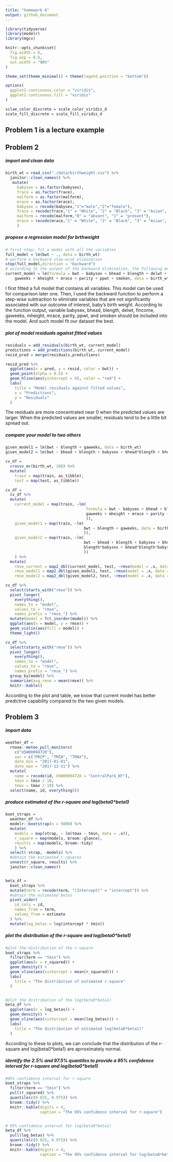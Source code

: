 ```yaml
---
title: "homework 6"
output: github_document
---
```


```r
library(tidyverse)
library(modelr)
library(mgcv)

knitr::opts_chunk$set(
  fig.width = 6,
  fig.asp = 0.6,
  out.width = "90%"
)

theme_set(theme_minimal() + theme(legend.position = "bottom"))

options(
  ggplot2.continuous.color = "viridis",
  ggplot2.continuous.fill = "viridis"
)

sclae_color_discrete = scale_color_viridis_d
scale_fill_discrete = scale_fill_viridis_d
```

## Problem 1 is a lecture example 

## Problem 2

##### import and clean data 
```r
birth_wt = read_csv("./data/birthweight.csv") %>% 
  janitor::clean_names() %>% 
   mutate(
     babysex = as.factor(babysex),
     frace = as.factor(frace),
     malform = as.factor(malform),
     mrace = as.factor(mrace),
     babysex = recode(babysex,"1"="male","2"="female"),
     frace = recode(frace,"1" = "White", "2" = "Black", "3" = "Asian", "4" = "Puerto Rican", "8" = "Other", "9" = "Unknown"),
     malform = recode(malform,"0" = "absent", "1" = "present"),
     mrace = recode(mrace,"1" = "White", "2" = "Black", "3" = "Asian", "4" = "Puerto Rican", "8" = "Other")
     )
```


##### propose a regression model for brthweight 
```r
# first step: fit a model with all the variables 
full_model = lm(bwt ~ ., data = birth_wt)
# perform a backward step-wise elimination 
step(full_model,direction = "backward") 
# according to the output of the backward elimination, the following model has the smallest AIC, so below is my final model for birthweight 
current_model = lm(formula = bwt ~ babysex + bhead + blength + delwt + fincome + 
    gaweeks + mheight + mrace + parity + ppwt + smoken, data = birth_wt)
```

I first fitted a full model that contains all variables. This model can be used for comparison later one. 
Then, I used the backward function to perform a step-wise subtraction to eliminate variables that are not significantly associated with our outcome of interest, baby's birth weight. According to the function output, variable babysex,  bhead, blength, delwt, fincome, gaweeks, mheight, mrace, parity, ppwt, and smoken should be included into the model. And such model fit our dataset the best. 


##### plot of model residuals against fitted values
```r
residuals = add_residuals(birth_wt, current_model)
predictions = add_predictions(birth_wt, current_model)
resid_pred = merge(residuals,predictions)

resid_pred %>% 
  ggplot(aes(x = pred, y = resid, color = bwt)) +
  geom_point(alpha = 0.5) +
  geom_hline(aes(yintercept = 0), color = "red") +
  labs(
    title = "Model residuals against fitted values",
    x = "Predictions",
    y = "Residuals"
  )
```

The residuals are more concentrated near 0 when the predicted values are larger. When the predicted values are smaller, residuals tend to be a little bit spread out. 

##### compare your model to two others
```r
given_model1 = lm(bwt ~ blength + gaweeks, data = birth_wt)
given_model2 = lm(bwt ~ bhead + blength + babysex + bhead*blength + bhead*babysex + blength*babysex + bhead*blength*babysex, data = birth_wt)
```

```r
cv_df =
  crossv_mc(birth_wt, 100) %>% 
  mutate(
    train = map(train, as_tibble),
    test = map(test, as_tibble))

cv_df = 
  cv_df %>% 
  mutate(
    current_model = map(train, ~lm(
                                   formula = bwt ~ babysex + bhead + blength + delwt + fincome + 
                                   gaweeks + mheight + mrace + parity + ppwt + smoken, data = birth_wt
                                   )),
    given_model1 = map(train, ~lm(
                                  bwt ~ blength + gaweeks, data = birth_wt
                                  )),
    given_model2 = map(train, ~lm(
                                  bwt ~ bhead + blength + babysex + bhead*blength + bhead*babysex +
                                  blength*babysex + bhead*blength*babysex, data = birth_wt
                                  ))
    ) %>% 
  mutate(
    rmse_current = map2_dbl(current_model, test, ~rmse(model = .x, data = .y)),
    rmse_model1 = map2_dbl(given_model1, test, ~rmse(model = .x, data = .y)),
    rmse_model2 = map2_dbl(given_model2, test, ~rmse(model = .x, data = .y)))
```

```r
cv_df %>%
  select(starts_with("rmse")) %>% 
  pivot_longer(
    everything(),
    names_to = "model",
    values_to = "rmse",
    names_prefix = "rmse_") %>% 
  mutate(model = fct_inorder(model)) %>%
  ggplot(aes(x = model, y = rmse)) +
  geom_violin(aes(fill = model)) + 
  theme_light()

cv_df %>% 
  select(starts_with("rmse")) %>% 
  pivot_longer(
    everything(),
    names_to = "model",
    values_to = "rmse",
    names_prefix = "rmse_") %>%
  group_by(model) %>% 
  summarize(avg_rmse = mean(rmse)) %>% 
  knitr::kable()
```

According to the plot and table, we know that current model has better predictive capability compared to the two given models. 


## Problem 3 

##### import data 
```r
weather_df = 
  rnoaa::meteo_pull_monitors(
    c("USW00094728"),
    var = c("PRCP", "TMIN", "TMAX"), 
    date_min = "2017-01-01",
    date_max = "2017-12-31") %>%
  mutate(
    name = recode(id, USW00094728 = "CentralPark_NY"),
    tmin = tmin / 10,
    tmax = tmax / 10) %>%
  select(name, id, everything())
```

##### produce estimated of the r-square and log(beta0*beta1)
```r
boot_straps = 
  weather_df %>% 
  modelr::bootstrap(n = 5000) %>% 
  mutate(
    models = map(strap, ~ lm(tmax ~ tmin, data = .x)),
    r_square = map(models, broom::glance),
    results = map(models, broom::tidy)
    ) %>% 
  select(-strap, -models) %>% 
  #obtain the estimated r-squares
  unnest(r_square, results) %>% 
  janitor::clean_names() 


beta_df = 
  boot_straps %>% 
  mutate(term = recode(term, "(Intercept)" = "intercept")) %>% 
  #obtain the estimated betas 
  pivot_wider(
    id_cols = id,
    names_from = term,
    values_from = estimate
  ) %>% 
  mutate(log_betas = log(intercept * tmin))
```

##### plot the distribution of the r-square and log(beta0*beta1)
```r
#plot the distribution of the r-square
boot_straps %>% 
  filter(term == "tmin") %>% 
  ggplot(aes(x = r_squared)) + 
  geom_density() +
  geom_vline(aes(xintercept = mean(r_squared))) +
  labs(
    title = "The distribution of estimated r-square"
  ) 


#plot the distribution of the log(beta0*beta1)
beta_df %>% 
  ggplot(aes(x = log_betas)) + 
  geom_density() +
  geom_vline(aes(xintercept = mean(log_betas))) +
  labs(
    title = "The distribution of estimated log(beta0*beta1)"
  )

```
According to these to plots, we can conclude that the distribution of the r-square and log(beta0*beta1) are aprroximately normal. 

##### identify the 2.5% and 97.5% quantiles to provide a 95% confidence interval for r-square and log(beta0*beta1)
```r
#95% confidence interval for r-square
boot_straps %>% 
  filter(term == "tmin") %>% 
  pull(r_squared) %>% 
  quantile(c(0.025, 0.975)) %>% 
  broom::tidy() %>% 
  knitr::kable(digits = 4,
               caption = "The 95% confidence interval for r-square")


# 95% confidence interval for log(beta0*beta1)
beta_df %>% 
  pull(log_betas) %>% 
  quantile(c(0.025, 0.975)) %>% 
  broom::tidy() %>% 
  knitr::kable(digits = 4,
               caption = "The 95% confidence interval for log(beta0*beta1)")
```

